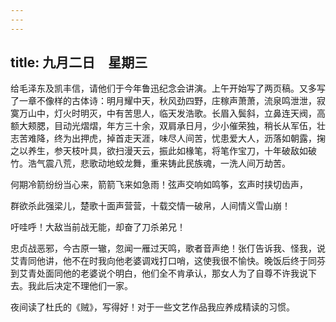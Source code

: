 ```yaml
---
---
---
```

title: 九月二日　星期三
---




给毛泽东及凯丰信，请他们于今年鲁迅纪念会讲演。上午开始写了两页稿。又多写了一章不像样的古体诗：明月耀中天，秋风劲四野，庄稼声萧萧，流泉鸣泄泄，寂寞万山中，灯火时明灭，中有苦思人，临天发浩歌。长眉入鬓斜，立鼻连天阀，高额大颊腮，目动光熠熠，年方三十余，双肩承日月，少小催荣独，稍长从军伍，壮志苦难降，终为出押虎，掉首走天涯，味尽人间苦，忧患爱大人，沥落如朝露，掬之以养生，参天枝叶具，欲扫漫天云，振此如椽笔，将笔作宝刀，十年破敌如破竹。浩气震八荒，悲歌动地蛟龙舞，重来铸此民族魂，一洗人间万劫苦。

何期冷箭纷纷当心来，箭箭飞来如急雨！弦声交响如鸣筝，玄声时挟切齿声，

群欲杀此强梁儿，楚歌十面声营营，十载交情一破帛，人间情义雪山崩！

吁哇呼！大敌当前战无能，却奋了刀杀弟兄！

忠贞战恶邪，今古原一辙，忽闻一雁过天鸣，歌者音声绝！张仃告诉我、怪我，说艾青同他讲，他不在时我向他老婆调戏打口哨，这使我很不愉快。晚饭后终于同芬到艾青处面同他的老婆说个明白，他们全不肯承认，那女人为了自尊不许我说下去。我此后决定不理他们一家。

夜间读了杜氏的《贼》，写得好！对于一些文艺作品我应养成精读的习惯。
